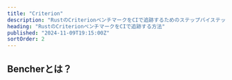 ```yaml
---
title: "Criterion"
description: "RustのCriterionベンチマークをCIで追跡するためのステップバイステップガイド"
heading: "RustのCriterionベンチマークをCIで追跡する方法"
published: "2024-11-09T19:15:00Z"
sortOrder: 2
---
```



<Intro
  text="Criterionを使用してRustコードをベンチマークする方法"
  url="/ja/learn/benchmarking/rust/criterion/"
  name="Criterion"
/>

## Bencherとは？

<BencherIntro />

<Steps
  adapter="rust_criterion"
  url="/ja/docs/explanation/adapters/#-rust-criterion"
/>

<RustCriterion />

<br />

<CallToAction lang={Language.ja} />